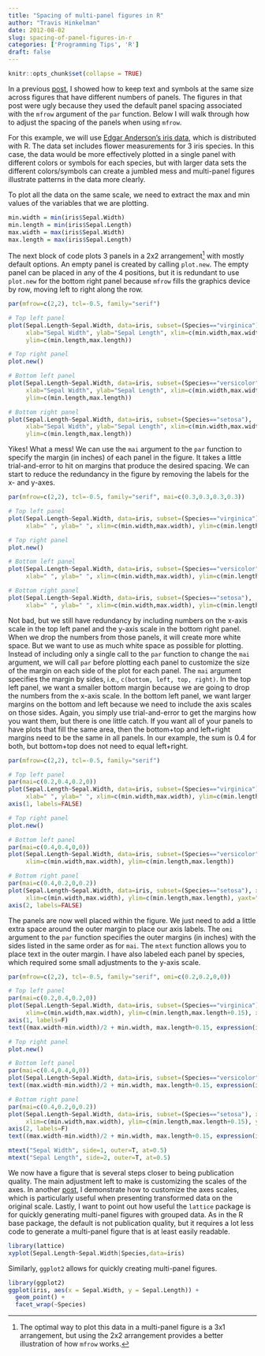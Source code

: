 ```yaml
---
title: "Spacing of multi-panel figures in R"
author: "Travis Hinkelman"
date: 2012-08-02
slug: spacing-of-panel-figures-in-r
categories: ['Programming Tips', 'R']
draft: false
---
```


```r
knitr::opts_chunk$set(collapse = TRUE)
```

In a previous [post](/post/text-and-symbol-size-in-panel-figures-in-r/), I showed how to keep text and symbols at the same size across figures that have different numbers of panels. The figures in that post were ugly because they used the default panel spacing associated with the `mfrow` argument of the `par` function. Below I will walk through how to adjust the spacing of the panels when using `mfrow`. 

For this example, we will use [Edgar Anderson's iris data](http://stat.ethz.ch/R-manual/R-patched/library/datasets/html/iris.html), which is distributed with R. The data set includes flower measurements for 3 iris species. In this case, the data would be more effectively plotted in a single panel with different colors or symbols for each species, but with larger data sets the different colors/symbols can create a jumbled mess and multi-panel figures illustrate patterns in the data more clearly. 

To plot all the data on the same scale, we need to extract the max and min values of the variables that we are plotting.

```r
min.width = min(iris$Sepal.Width)
min.length = min(iris$Sepal.Length)
max.width = max(iris$Sepal.Width)
max.length = max(iris$Sepal.Length)
```

The next block of code plots 3 panels in a 2x2 arrangement^[The optimal way to plot this data in a multi-panel figure is a 3x1 arrangement, but using the 2x2 arrangement provides a better illustration of how `mfrow` works.] with mostly default options.  An empty panel is created by calling `plot.new`. The empty panel can be placed in any of the 4 positions, but it is redundant to use `plot.new` for the bottom right panel because `mfrow` fills the graphics device by row, moving left to right along the row.

```r
par(mfrow=c(2,2), tcl=-0.5, family="serif")

# Top left panel
plot(Sepal.Length~Sepal.Width, data=iris, subset=(Species=="virginica"), 
     xlab="Sepal Width", ylab="Sepal Length", xlim=c(min.width,max.width), 
     ylim=c(min.length,max.length))

# Top right panel
plot.new()

# Bottom left panel
plot(Sepal.Length~Sepal.Width, data=iris, subset=(Species=="versicolor"), 
     xlab="Sepal Width", ylab="Sepal Length", xlim=c(min.width,max.width), 
     ylim=c(min.length,max.length))

# Bottom right panel
plot(Sepal.Length~Sepal.Width, data=iris, subset=(Species=="setosa"), 
     xlab="Sepal Width", ylab="Sepal Length", xlim=c(min.width,max.width), 
     ylim=c(min.length,max.length))
```

Yikes! What a mess! We can use the `mai` argument to the `par` function to specify the margin (in inches) of each panel in the figure. It takes a little trial-and-error to hit on margins that produce the desired spacing. We can start to reduce the redundancy in the figure by removing the labels for the x- and y-axes.

```r
par(mfrow=c(2,2), tcl=-0.5, family="serif", mai=c(0.3,0.3,0.3,0.3))

# Top left panel
plot(Sepal.Length~Sepal.Width, data=iris, subset=(Species=="virginica"), 
     xlab=" ", ylab=" ", xlim=c(min.width,max.width), ylim=c(min.length,max.length))

# Top right panel
plot.new()

# Bottom left panel
plot(Sepal.Length~Sepal.Width, data=iris, subset=(Species=="versicolor"), 
     xlab=" ", ylab=" ", xlim=c(min.width,max.width), ylim=c(min.length,max.length))

# Bottom right panel
plot(Sepal.Length~Sepal.Width, data=iris, subset=(Species=="setosa"), 
     xlab=" ", ylab=" ", xlim=c(min.width,max.width), ylim=c(min.length,max.length))
```

Not bad, but we still have redundancy by including numbers on the x-axis scale in the top left panel and the y-axis scale in the bottom right panel. When we drop the numbers from those panels, it will create more white space. But we want to use as much white space as possible for plotting. Instead of including only a single call to the `par` function to change the `mai` argument, we will call `par` before plotting each panel to customize the size of the margin on each side of the plot for each panel. The `mai` argument specifies the margin by sides, i.e., `c(bottom, left, top, right)`. In the top left panel, we want a smaller bottom margin because we are going to drop the numbers from the x-axis scale. In the bottom left panel, we want larger margins on the bottom and left because we need to include the axis scales on those sides. Again, you simply use trial-and-error to get the margins how you want them, but there is one little catch. If you want all of your panels to have plots that fill the same area, then the bottom+top and left+right margins need to be the same in all panels. In our example, the sum is 0.4 for both, but bottom+top does not need to equal left+right.

```r
par(mfrow=c(2,2), tcl=-0.5, family="serif")

# Top left panel
par(mai=c(0.2,0.4,0.2,0))
plot(Sepal.Length~Sepal.Width, data=iris, subset=(Species=="virginica"), 
     xlab=" ", ylab=" ", xlim=c(min.width,max.width), ylim=c(min.length,max.length), xaxt="n")
axis(1, labels=FALSE)

# Top right panel
plot.new()

# Bottom left panel
par(mai=c(0.4,0.4,0,0))
plot(Sepal.Length~Sepal.Width, data=iris, subset=(Species=="versicolor"), xlab=" ", ylab=" ",
     xlim=c(min.width,max.width), ylim=c(min.length,max.length))

# Bottom right panel
par(mai=c(0.4,0.2,0,0.2))
plot(Sepal.Length~Sepal.Width, data=iris, subset=(Species=="setosa"), xlab=" ", ylab=" ",
     xlim=c(min.width,max.width), ylim=c(min.length,max.length), yaxt="n")
axis(2, labels=FALSE)
```

The panels are now well placed within the figure. We just need to add a little extra space around the outer margin to place our axis labels. The `omi` argument to the `par` function specifies the outer margins (in inches) with the sides listed in the same order as for `mai`. The `mtext` function allows you to place text in the outer margin. I have also labeled each panel by species, which required some small adjustments to the y-axis scale.

```r
par(mfrow=c(2,2), tcl=-0.5, family="serif", omi=c(0.2,0.2,0,0))

# Top left panel
par(mai=c(0.2,0.4,0.2,0))
plot(Sepal.Length~Sepal.Width, data=iris, subset=(Species=="virginica"), xlab=" ", ylab=" ", 
     xlim=c(min.width,max.width), ylim=c(min.length,max.length+0.15), xaxt="n", bty="n")
axis(1, labels=F)
text((max.width-min.width)/2 + min.width, max.length+0.15, expression(italic("Iris virginica")))

# Top right panel
plot.new()

# Bottom left panel
par(mai=c(0.4,0.4,0,0))
plot(Sepal.Length~Sepal.Width, data=iris, subset=(Species=="versicolor"), xlab=" ", ylab=" ", xlim=c(min.width,max.width), ylim=c(min.length,max.length+0.15), bty="n")
text((max.width-min.width)/2 + min.width, max.length+0.15, expression(italic("Iris versicolor")))

# Bottom right panel
par(mai=c(0.4,0.2,0,0.2))
plot(Sepal.Length~Sepal.Width, data=iris, subset=(Species=="setosa"), xlab=" ", ylab=" ",
     xlim=c(min.width,max.width), ylim=c(min.length,max.length+0.15), yaxt="n", bty="n")
axis(2, labels=F)
text((max.width-min.width)/2 + min.width, max.length+0.15, expression(italic("Iris setosa")))

mtext("Sepal Width", side=1, outer=T, at=0.5)
mtext("Sepal Length", side=2, outer=T, at=0.5)
```

We now have a figure that is several steps closer to being publication quality. The main adjustment left to make is customizing the scales of the axes. In another [post](/post/transform-axes-in-r/), I demonstrate how to customize the axes scales, which is particularly useful when presenting transformed data on the original scale. 
Lastly, I want to point out how useful the `lattice` package is for quickly generating multi-panel figures with grouped data. As in the R base package, the default is not publication quality, but it requires a lot less code to generate a multi-panel figure that is at least easily readable.

```r
library(lattice)
xyplot(Sepal.Length~Sepal.Width|Species,data=iris)
```

Similarly, `ggplot2` allows for quickly creating multi-panel figures.

```r
library(ggplot2)
ggplot(iris, aes(x = Sepal.Width, y = Sepal.Length)) +
  geom_point() +
  facet_wrap(~Species)
```